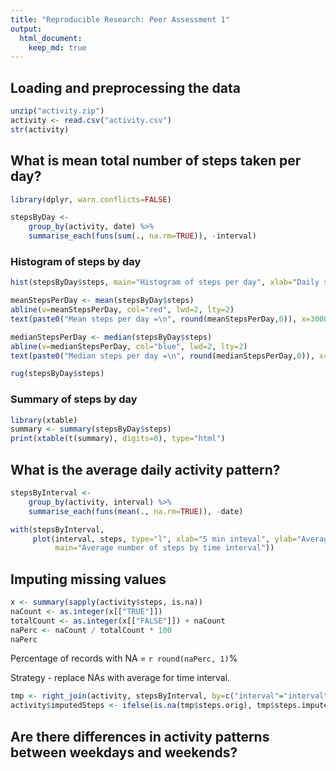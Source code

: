```yaml
---
title: "Reproducible Research: Peer Assessment 1"
output: 
  html_document:
    keep_md: true
---
```


<style>
   th,td{
     padding: 2px 5px 2px 5px;
   }
</style>

## Loading and preprocessing the data

```r
unzip("activity.zip")
activity <- read.csv("activity.csv")
str(activity)
```


## What is mean total number of steps taken per day?

```r
library(dplyr, warn.conflicts=FALSE)

stepsByDay <- 
    group_by(activity, date) %>%
    summarise_each(funs(sum(., na.rm=TRUE)), -interval)
```

### Histogram of steps by day
```r
hist(stepsByDay$steps, main="Histogram of steps per day", xlab="Daily steps", ylab="Frequency [Days]", breaks=15)

meanStepsPerDay <- mean(stepsByDay$steps)
abline(v=meanStepsPerDay, col="red", lwd=2, lty=2)
text(paste0("Mean steps per day =\n", round(meanStepsPerDay,0)), x=3000, y=15, col="red")

medianStepsPerDay <- median(stepsByDay$steps)
abline(v=medianStepsPerDay, col="blue", lwd=2, lty=2)
text(paste0("Median steps per day =\n", round(medianStepsPerDay,0)), x=18000, y=15, col="blue")

rug(stepsByDay$steps)
```

### Summary of steps by day
```r
library(xtable)
summary <- summary(stepsByDay$steps)
print(xtable(t(summary), digits=0), type="html")

```

## What is the average daily activity pattern?

```r
stepsByInterval <- 
    group_by(activity, interval) %>%
    summarise_each(funs(mean(., na.rm=TRUE)), -date)

with(stepsByInterval, 
     plot(interval, steps, type="l", xlab="5 min inteval", ylab="Average number of steps", 
          main="Average number of steps by time interval"))
```


## Imputing missing values

```r
x <- summary(sapply(activity$steps, is.na))
naCount <- as.integer(x[["TRUE"]])
totalCount <- as.integer(x[["FALSE"]]) + naCount
naPerc <- naCount / totalCount * 100
naPerc
```

Percentage of records with NA = `r round(naPerc, 1)`%

Strategy - replace NAs with average for time interval.

```r
tmp <- right_join(activity, stepsByInterval, by=c("interval"="interval"), suffix=c(".orig",".imputed"))
activity$imputedSteps <- ifelse(is.na(tmp$steps.orig), tmp$steps.imputed, tmp$steps.orig)
```

## Are there differences in activity patterns between weekdays and weekends?
